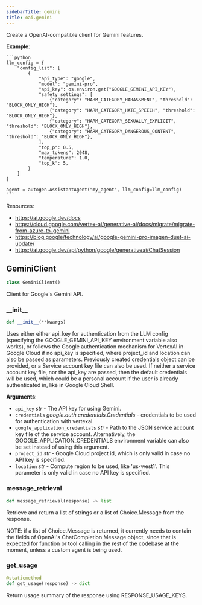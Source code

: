 ```yaml
---
sidebarTitle: gemini
title: oai.gemini
---
```


Create a OpenAI-compatible client for Gemini features.

**Example**:

    ```python
    llm_config = {
        "config_list": [
            {
                "api_type": "google",
                "model": "gemini-pro",
                "api_key": os.environ.get("GOOGLE_GEMINI_API_KEY"),
                "safety_settings": [
                    {"category": "HARM_CATEGORY_HARASSMENT", "threshold": "BLOCK_ONLY_HIGH"},
                    {"category": "HARM_CATEGORY_HATE_SPEECH", "threshold": "BLOCK_ONLY_HIGH"},
                    {"category": "HARM_CATEGORY_SEXUALLY_EXPLICIT", "threshold": "BLOCK_ONLY_HIGH"},
                    {"category": "HARM_CATEGORY_DANGEROUS_CONTENT", "threshold": "BLOCK_ONLY_HIGH"},
                ],
                "top_p": 0.5,
                "max_tokens": 2048,
                "temperature": 1.0,
                "top_k": 5,
            }
        ]
    }

    agent = autogen.AssistantAgent("my_agent", llm_config=llm_config)
    ```
  
  Resources:
  - https://ai.google.dev/docs
  - https://cloud.google.com/vertex-ai/generative-ai/docs/migrate/migrate-from-azure-to-gemini
  - https://blog.google/technology/ai/google-gemini-pro-imagen-duet-ai-update/
  - https://ai.google.dev/api/python/google/generativeai/ChatSession

## GeminiClient

```python
class GeminiClient()
```

Client for Google's Gemini API.

### \_\_init\_\_

```python
def __init__(**kwargs)
```

Uses either either api_key for authentication from the LLM config
(specifying the GOOGLE_GEMINI_API_KEY environment variable also works),
or follows the Google authentication mechanism for VertexAI in Google Cloud if no api_key is specified,
where project_id and location can also be passed as parameters. Previously created credentials object can be provided,
or a Service account key file can also be used. If neither a service account key file, nor the api_key are passed,
then the default credentials will be used, which could be a personal account if the user is already authenticated in,
like in Google Cloud Shell.

**Arguments**:

- `api_key` _str_ - The API key for using Gemini.
- `credentials` _google.auth.credentials.Credentials_ - credentials to be used for authentication with vertexai.
- `google_application_credentials` _str_ - Path to the JSON service account key file of the service account.
  Alternatively, the GOOGLE_APPLICATION_CREDENTIALS environment variable
  can also be set instead of using this argument.
- `project_id` _str_ - Google Cloud project id, which is only valid in case no API key is specified.
- `location` _str_ - Compute region to be used, like 'us-west1'.
  This parameter is only valid in case no API key is specified.

### message\_retrieval

```python
def message_retrieval(response) -> list
```

Retrieve and return a list of strings or a list of Choice.Message from the response.

NOTE: if a list of Choice.Message is returned, it currently needs to contain the fields of OpenAI's ChatCompletion Message object,
since that is expected for function or tool calling in the rest of the codebase at the moment, unless a custom agent is being used.

### get\_usage

```python
@staticmethod
def get_usage(response) -> dict
```

Return usage summary of the response using RESPONSE_USAGE_KEYS.

